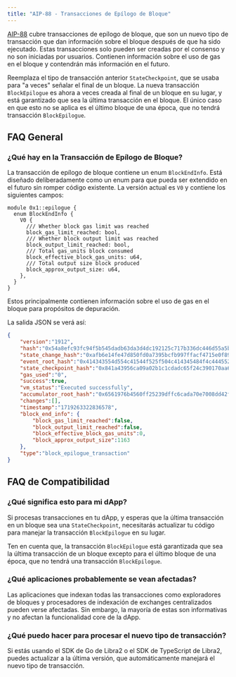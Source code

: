 ```yaml
---
title: "AIP-88 - Transacciones de Epílogo de Bloque"
---
```


[AIP-88](https://github.com/libra2-foundation/AIPs/blob/main/aips/aip-88.md) cubre
transacciones de epílogo de bloque, que son un nuevo tipo de transacción que dan
información sobre el bloque después de que ha sido ejecutado. Estas transacciones solo pueden
ser creadas por el consenso y no son iniciadas por usuarios. Contienen
información sobre el uso de gas en el bloque y contendrán más información en
el futuro.

Reemplaza el tipo de transacción anterior `StateCheckpoint`, que se usaba para
"a veces" señalar el final de un bloque. La nueva transacción `BlockEpilogue` es
ahora a veces creada al final de un bloque en su lugar, y está garantizado que sea
la última transacción en el bloque. El único caso en que esto no se aplica es el
último bloque de una época, que no tendrá transacción `BlockEpilogue`.

## FAQ General

### ¿Qué hay en la Transacción de Epílogo de Bloque?

La transacción de epílogo de bloque contiene un enum `BlockEndInfo`. Está diseñado
deliberadamente como un enum para que pueda ser extendido en el futuro sin romper
código existente. La versión actual es `V0` y contiene los siguientes campos:

```move
module 0x1::epilogue {
  enum BlockEndInfo {
    V0 {
      /// Whether block gas limit was reached
      block_gas_limit_reached: bool,
      /// Whether block output limit was reached
      block_output_limit_reached: bool,
      /// Total gas_units block consumed
      block_effective_block_gas_units: u64,
      /// Total output size block produced
      block_approx_output_size: u64,
    },
  }
}
```

Estos principalmente contienen información sobre el uso de gas en el bloque para propósitos
de depuración.

La salida JSON se verá así:

```json
{
    "version":"1912",
    "hash":"0x54a8efc93fc94f5b545dadb63da3d4dc192125c717b336dc446d55a5b553913f",
    "state_change_hash":"0xafb6e14fe47d850fd0a7395bcfb997ffacf4715e0f895cc162c218e4a7564bc6",
    "event_root_hash":"0x414343554d554c41544f525f504c414345484f4c4445525f4841534800000000",
    "state_checkpoint_hash":"0x841a43956ca09a02b1c1cdadc65f24c390170aa666015a2e8f7ec5c9d6a3875f",
    "gas_used":"0",
    "success":true,
    "vm_status":"Executed successfully",
    "accumulator_root_hash":"0x6561976b4560ff25239dffc6cada70e7008dd42fc4d3df2eca6a86b6d2ec384d",
    "changes":[],
    "timestamp":"1719263322836578",
    "block_end_info": {
        "block_gas_limit_reached":false,
        "block_output_limit_reached":false,
        "block_effective_block_gas_units":0,
        "block_approx_output_size":1163
    },
    "type":"block_epilogue_transaction"
}
```

## FAQ de Compatibilidad

### ¿Qué significa esto para mi dApp?

Si procesas transacciones en tu dApp, y esperas que la última transacción en un
bloque sea una `StateCheckpoint`, necesitarás actualizar tu código para manejar la
transacción `BlockEpilogue` en su lugar.

Ten en cuenta que, la transacción `BlockEpilogue` está garantizada que sea la última
transacción de un bloque excepto para el último bloque de una época, que no
tendrá una transacción `BlockEpilogue`.

### ¿Qué aplicaciones probablemente se vean afectadas?

Las aplicaciones que indexan todas las transacciones como exploradores de bloques y procesadores
de indexación de exchanges centralizados pueden verse afectadas. Sin embargo, la mayoría de estas
son informativas y no afectan la funcionalidad core de la dApp.

### ¿Qué puedo hacer para procesar el nuevo tipo de transacción?

Si estás usando el SDK de Go de Libra2 o el SDK de TypeScript de Libra2, puedes actualizar a
la última versión, que automáticamente manejará el nuevo tipo de transacción.
